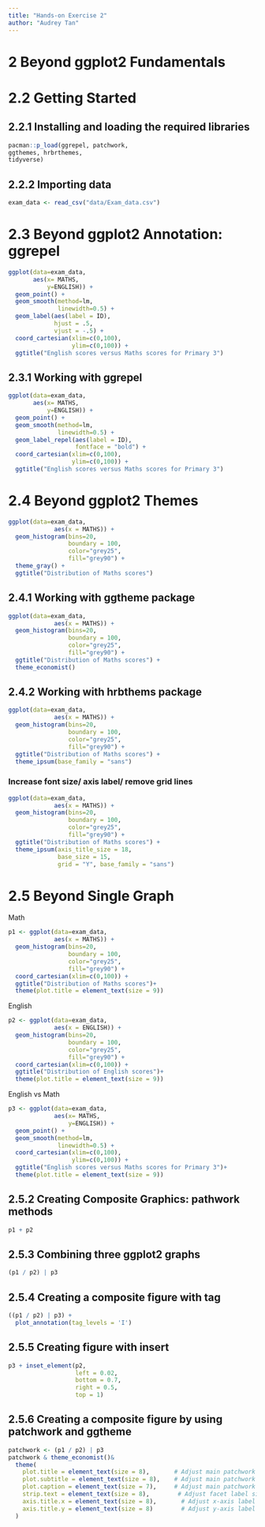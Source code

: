 ```yaml
---
title: "Hands-on Exercise 2"
author: "Audrey Tan"
---
```


# **2 Beyond ggplot2 Fundamentals**

# 2.2 Getting Started

## 2.2.1 Installing and loading the required libraries
```r
pacman::p_load(ggrepel, patchwork,
ggthemes, hrbrthemes,
tidyverse)
```
## 2.2.2 Importing data
```r
exam_data <- read_csv("data/Exam_data.csv")
```
# 2.3 Beyond ggplot2 Annotation: ggrepel
```r
ggplot(data=exam_data, 
       aes(x= MATHS, 
           y=ENGLISH)) +
  geom_point() +
  geom_smooth(method=lm, 
              linewidth=0.5) +  
  geom_label(aes(label = ID), 
             hjust = .5, 
             vjust = -.5) +
  coord_cartesian(xlim=c(0,100),
                  ylim=c(0,100)) +
  ggtitle("English scores versus Maths scores for Primary 3")
```

## 2.3.1 Working with ggrepel
```r
ggplot(data=exam_data, 
       aes(x= MATHS, 
           y=ENGLISH)) +
  geom_point() +
  geom_smooth(method=lm, 
              linewidth=0.5) +  
  geom_label_repel(aes(label = ID), 
                   fontface = "bold") +
  coord_cartesian(xlim=c(0,100),
                  ylim=c(0,100)) +
  ggtitle("English scores versus Maths scores for Primary 3")
```

# 2.4 Beyond ggplot2 Themes
```r
ggplot(data=exam_data, 
             aes(x = MATHS)) +
  geom_histogram(bins=20, 
                 boundary = 100,
                 color="grey25", 
                 fill="grey90") +
  theme_gray() +
  ggtitle("Distribution of Maths scores") 
```

## 2.4.1 Working with ggtheme package
```r
ggplot(data=exam_data, 
             aes(x = MATHS)) +
  geom_histogram(bins=20, 
                 boundary = 100,
                 color="grey25", 
                 fill="grey90") +
  ggtitle("Distribution of Maths scores") +
  theme_economist()
```

## 2.4.2 Working with hrbthems package
```r
ggplot(data=exam_data, 
             aes(x = MATHS)) +
  geom_histogram(bins=20, 
                 boundary = 100,
                 color="grey25", 
                 fill="grey90") +
  ggtitle("Distribution of Maths scores") +
  theme_ipsum(base_family = "sans") 
```

### Increase font size/ axis label/ remove grid lines
```r
ggplot(data=exam_data, 
             aes(x = MATHS)) +
  geom_histogram(bins=20, 
                 boundary = 100,
                 color="grey25", 
                 fill="grey90") +
  ggtitle("Distribution of Maths scores") +
  theme_ipsum(axis_title_size = 18,
              base_size = 15,
              grid = "Y", base_family = "sans")
```

# 2.5 Beyond Single Graph

Math
```r
p1 <- ggplot(data=exam_data, 
             aes(x = MATHS)) +
  geom_histogram(bins=20, 
                 boundary = 100,
                 color="grey25", 
                 fill="grey90") + 
  coord_cartesian(xlim=c(0,100)) +
  ggtitle("Distribution of Maths scores")+
  theme(plot.title = element_text(size = 9))
```

English
```r
p2 <- ggplot(data=exam_data, 
             aes(x = ENGLISH)) +
  geom_histogram(bins=20, 
                 boundary = 100,
                 color="grey25", 
                 fill="grey90") +
  coord_cartesian(xlim=c(0,100)) +
  ggtitle("Distribution of English scores")+
  theme(plot.title = element_text(size = 9))
```
English vs Math
```r
p3 <- ggplot(data=exam_data, 
             aes(x= MATHS, 
                 y=ENGLISH)) +
  geom_point() +
  geom_smooth(method=lm, 
              linewidth=0.5) +  
  coord_cartesian(xlim=c(0,100),
                  ylim=c(0,100)) +
  ggtitle("English scores versus Maths scores for Primary 3")+
  theme(plot.title = element_text(size = 9))
```

## 2.5.2 Creating Composite Graphics: pathwork methods
```r
p1 + p2
```

## 2.5.3 Combining three ggplot2 graphs
```r
(p1 / p2) | p3
```

## 2.5.4 Creating a composite figure with tag
```r
((p1 / p2) | p3) + 
  plot_annotation(tag_levels = 'I')
```

## 2.5.5 Creating figure with insert
```r
p3 + inset_element(p2, 
                   left = 0.02, 
                   bottom = 0.7, 
                   right = 0.5, 
                   top = 1)
```

## 2.5.6 Creating a composite figure by using patchwork and ggtheme
```r
patchwork <- (p1 / p2) | p3 
patchwork & theme_economist()&
  theme(
    plot.title = element_text(size = 8),       # Adjust main patchwork title size
    plot.subtitle = element_text(size = 8),    # Adjust main patchwork subtitle size 
    plot.caption = element_text(size = 7),     # Adjust main patchwork caption size 
    strip.text = element_text(size = 8),        # Adjust facet label sizes 
    axis.title.x = element_text(size = 8),       # Adjust x-axis label sizes
    axis.title.y = element_text(size = 8)        # Adjust y-axis label sizes
  )
```